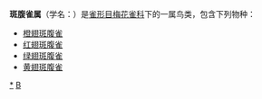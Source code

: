 {{Automatic Taxobox
| taxon = Pytilia
| image = Green-winged Pytilia (Pytilia melba).jpg
| image_caption = Pytilia melba
| authority = 
}}

'''斑腹雀属'''（学名：''{{lang|la|Pytilia}}''）是[[雀形目|雀形目]][[梅花雀科|梅花雀科]]下的一属鸟类，包含下列物种：

* [[橙翅斑腹雀|橙翅斑腹雀]] {{lang|la|''Pytilia afra''}}
* [[红翅斑腹雀|红翅斑腹雀]] {{lang|la|''Pytilia phoenicoptera''}}
* [[绿翅斑腹雀|绿翅斑腹雀]] {{lang|la|''Pytilia melba''}}
* [[黄翅斑腹雀|黄翅斑腹雀]] {{lang|la|''Pytilia hypogrammica''}}
{{Taxonbar|from=Q1093273}}

[[Category:斑腹雀属|*]]
[[Category:梅花雀科|B]]
{{animal-stub}}